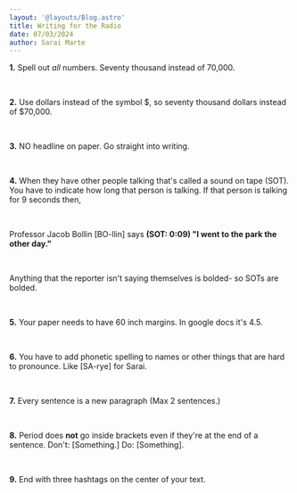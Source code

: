 ```yaml
---
layout: '@layouts/Blog.astro'
title: Writing for the Radio
date: 07/03/2024
author: Sarai Marte
---
```


**1.** Spell out *all* numbers. Seventy thousand instead of 70,000. 

&nbsp;&nbsp;&nbsp;&nbsp;

**2.** Use dollars instead of the symbol $, so seventy thousand dollars instead of $70,000.

&nbsp;&nbsp;&nbsp;&nbsp;

**3.** NO headline on paper. Go straight into writing.

&nbsp;&nbsp;&nbsp;&nbsp;

**4.** When they have other people talking that's called a sound on tape (SOT). You have to indicate how long that person is talking. If that person is talking for 9 seconds then,  

&nbsp;&nbsp;&nbsp;&nbsp;

Professor Jacob Bollin [BO-llin] says **(SOT: 0:09) "I went to the park the other day."**

&nbsp;&nbsp;&nbsp;&nbsp;

Anything that the reporter isn't saying themselves is bolded- so SOTs are bolded.

&nbsp;&nbsp;&nbsp;&nbsp;

**5.** Your paper needs to have 60 inch margins. In google docs it's 4.5. 

&nbsp;&nbsp;&nbsp;&nbsp;

**6.** You have to add phonetic spelling to names or other things that are hard to pronounce. Like [SA-rye] for Sarai.

&nbsp;&nbsp;&nbsp;&nbsp;

**7.** Every sentence is a new paragraph (Max 2 sentences.)

&nbsp;&nbsp;&nbsp;&nbsp;

**8.** Period does **not** go inside brackets even if they're at the end of a sentence. Don't: [Something.] Do: [Something].

&nbsp;&nbsp;&nbsp;&nbsp;

**9.** End with three hashtags on the center of your text.  


